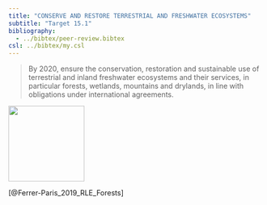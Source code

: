 ```yaml
---
title: "CONSERVE AND RESTORE TERRESTRIAL AND FRESHWATER ECOSYSTEMS"
subtitle: "Target 15.1"
bibliography: 
  - ../bibtex/peer-review.bibtex
csl: ../bibtex/my.csl
---
```


> By 2020, ensure the conservation, restoration and sustainable use of terrestrial and inland freshwater ecosystems and their services, in particular forests, wetlands, mountains and drylands, in line with obligations under international agreements.

![](../images/GOAL_15_TARGET_15.1.svg){width=150}

[@Ferrer-Paris_2019_RLE_Forests]